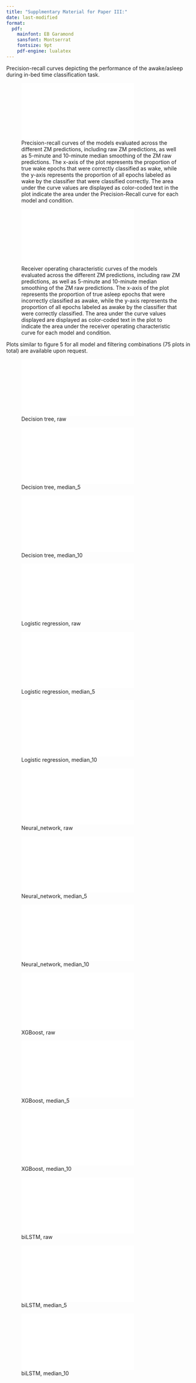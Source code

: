 ```yaml
---
title: "Supplmentary Material for Paper III:"
date: last-modified
format:
  pdf:
    mainfont: EB Garamond
    sansfont: Montserrat
    fontsize: 9pt
    pdf-engine: lualatex
---
```

Precision-recall curves depicting the performance of the awake/asleep during in-bed time classification task. 

![Precision-recall curves of the models evaluated across the different ZM predictions, including raw ZM predictions, as well as 5-minute and 10-minute median smoothing of the ZM raw predictions. The x-axis of the plot represents the proportion of true wake epochs that were correctly classified as wake, while the y-axis represents the proportion of all epochs labeled as wake by the classifier that were classified correctly. The area under the curve values are displayed as color-coded text in the plot indicate the area under the Precision-Recall curve for each model and condition.](~/projects/sleep_study/manuscript/visuals/plot_sleep_pr.pdf){#fig-pr_curves}

![Receiver operating characteristic curves of the models evaluated across the different ZM predictions, including raw ZM predictions, as well as 5-minute and 10-minute median smoothing of the ZM raw predictions. The x-axis of the plot represents the proportion of true asleep epochs that were incorrectly classified as awake, while the y-axis represents the proportion of all epochs labeled as awake by the classifier that were correctly classified. The area under the curve values displayed are displayed as color-coded text in the plot to indicate the area under the receiver operating characteristic curve for each model and condition.](~/projects/sleep_study/manuscript/visuals/plot_sleep_roc.pdf){#fig-roc_curves}

Plots similar to figure 5 for all model and filtering combinations (75 plots in total) are available upon request.

![Decision tree, raw](~/projects/sleep_study/manuscript/visuals/raw_decision_tree_ba_cor.pdf)

![Decision tree, median_5](~/projects/sleep_study/manuscript/visuals/median_5_decision_tree_ba_cor.pdf)

![Decision tree, median_10](~/projects/sleep_study/manuscript/visuals/median_10_decision_tree_ba_cor.pdf)

![Logistic regression, raw](~/projects/sleep_study/manuscript/visuals/raw_logistic_regression_ba_cor.pdf)

![Logistic regression, median_5](~/projects/sleep_study/manuscript/visuals/median_5_logistic_regression_ba_cor.pdf)

![Logistic regression, median_10](~/projects/sleep_study/manuscript/visuals/median_10_logistic_regression_ba_cor.pdf)

![Neural_network, raw](~/projects/sleep_study/manuscript/visuals/raw_neural_network_ba_cor.pdf)

![Neural_network, median_5](~/projects/sleep_study/manuscript/visuals/median_5_neural_network_ba_cor.pdf)

![Neural_network, median_10](~/projects/sleep_study/manuscript/visuals/median_10_neural_network_ba_cor.pdf)

![XGBoost, raw](~/projects/sleep_study/manuscript/visuals/raw_xgboost_ba_cor.pdf)

![XGBoost, median_5](~/projects/sleep_study/manuscript/visuals/median_5_xgboost_ba_cor.pdf)

![XGBoost, median_10](~/projects/sleep_study/manuscript/visuals/median_10_xgboost_ba_cor.pdf)

![biLSTM, raw](~/projects/sleep_study/manuscript/visuals/raw_biLSTM_ba_cor.pdf)

![biLSTM, median_5](~/projects/sleep_study/manuscript/visuals/median_5_biLSTM_ba_cor.pdf)

![biLSTM, median_10](~/projects/sleep_study/manuscript/visuals/median_10_biLSTM_ba_cor.pdf)
